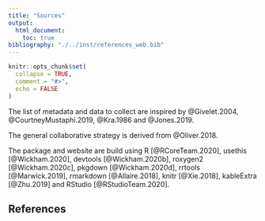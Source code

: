 ---
title: "Sources"
output: 
  html_document:
    toc: true
bibliography: "./../inst/references_web.bib"
---

```{r, include = FALSE}
knitr::opts_chunk$set(
  collapse = TRUE,
  comment = "#>",
  echo = FALSE
)
```

The list of metadata and data to collect are inspired by @Givelet.2004, @CourtneyMustaphi.2019, @Kra.1986 and @Jones.2019.

The general collaborative strategy is derived from @Oliver.2018.

The package and website are build using R [@RCoreTeam.2020],  usethis [@Wickham.2020], devtools [@Wickham.2020b], roxygen2 [@Wickham.2020c], pkgdown [@Wickham.2020d], rrtools [@Marwick.2019], rmarkdown [@Allaire.2018], knitr [@Xie.2018], kableExtra [@Zhu.2019] and RStudio [@RStudioTeam.2020].

## References
